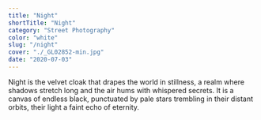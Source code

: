 ```yaml
---
title: "Night"
shortTitle: "Night"
category: "Street Photography"
color: "white"
slug: "/night"
cover: "./_GL02852-min.jpg"
date: "2020-07-03"
---
```


Night is the velvet cloak that drapes the world in stillness, a realm where shadows stretch long and the air hums with whispered secrets. It is a canvas of endless black, punctuated by pale stars trembling in their distant orbits, their light a faint echo of eternity.